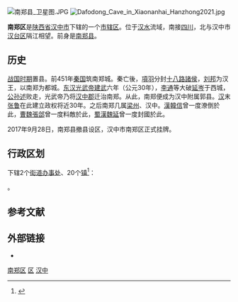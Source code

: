 {{Unreferenced|time=2020-1-20}}
{{coord|33|0|N|106|56|E|display=title}}
{{Infobox China County
|county = 南郑区
|nameorigin = 郑民南奔
|Belong = [[陕西省|陕西省]][[汉中市|汉中市]]
|Photo = Shengshui temple entrance.jpg
|Photoname = 南鄭[[聖水寺|聖水寺]][[山門|山門]]
|map = ChinaHanzhongNanzheng.png
|map_caption = 南郑区在汉中市的位置
|division = 
|town = 20
|township = 
|subdistrict = 1
|area = 2809.0363平方公里
|carlicense = 陕F
|web = http://www.nanzheng.gov.cn/
|web_title = 汉中市南郑区人民政府
}}
[[File:南郑县_卫星图.JPG|thumb]]
[[File:Dafodong_Cave_in_Xiaonanhai_Hanzhong2021.jpg|thumb]]

'''南郑区'''是[[陕西省|陕西省]][[汉中市|汉中市]]下辖的一个[[市辖区|市辖区]]。位于[[汉水|汉水]]流域，南接[[四川|四川]]，北与汉中市[[汉台区|汉台区]]隔江相望。前身是[[南郑县|南郑县]]。

==历史==
[[战国时期|战国时期]]置县。前451年[[秦国|秦国]]筑南郑城。秦亡後，[[項羽|項羽]]分封[[十八路諸侯|十八路諸侯]]，[[刘邦|刘邦]]为汉王，以南郑为都城。[[东汉|东汉]][[汉光武帝|光武帝]][[建武_(东汉)|建武]]六年（公元30年），[[李通_(南阳)|李通]]等大破[[延岑|延岑]]于西城，[[公孙述|公孙述]]败走，光武帝乃将[[汉中郡|汉中郡]]迁治南郑。从此，南郑便成为汉中附属郭县。[[汉朝|汉]]末[[张鲁|张鲁]]在此建立政权将近30年。之后南郑几属[[梁州|梁州]]、汉中。[[漢|漢]][[韓信|韓信]]曾一度潦倒於此，[[曹魏|曹魏]][[張郃|張郃]]曾一度料敵於此，[[蜀漢|蜀漢]][[魏延|魏延]]曾一度封國於此。

2017年9月28日，南郑县撤县设区，汉中市南郑区正式挂牌。

== 行政区划 ==
{{PAGENAMEBASE}}下辖2个[[街道办事处|街道办事处]]、20个[[行政建制镇|镇]]<ref>{{PRC admin/ref sgc|61/07/03}}</ref>：

{{PRC admin/children|61/07/03}}。

== 参考文献 ==
{{reflist}}

== 外部链接 ==
* {{Official website|http://www.nanzheng.gov.cn/|name=汉中市南郑区人民政府}}

{{陕西行政区划小作品}}
{{南郑县行政区划}}
{{汉中市行政区划}}
{{陕西行政区划}}

[[Category:南郑区|]]
[[Category:汉中区县|区]]
[[Category:陕西市辖区|汉中]]